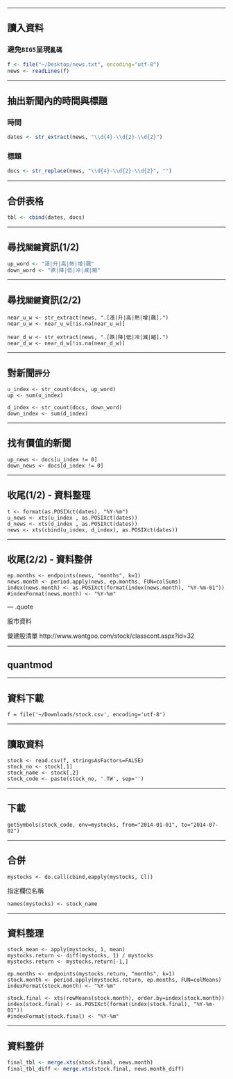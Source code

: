


---

## 讀入資料

### 避免`BIG5`呈現`亂碼`
```r

f <- file("~/Desktop/news.txt", encoding="utf-8")
news <- readLines(f)
```


---

## 抽出新聞內的時間與標題

### 時間

```r
dates <- str_extract(news, "\\d{4}-\\d{2}-\\d{2}")
```
### 標題

```r
docs <- str_replace(news, "\\d{4}-\\d{2}-\\d{2}", "")
```

---

## 合併表格

```r
tbl <- cbind(dates, docs)
```

---

## 尋找`關鍵`資訊(1/2)

```r
up_word <- "漲|升|高|熱|增|飆"
down_word <- "跌|降|低|冷|減|縮"
```

---

## 尋找`關鍵`資訊(2/2)

```
near_u_w <- str_extract(news, ".[漲|升|高|熱|增|飆].")
near_u_w <- near_u_w[!is.na(near_u_w)]
```

```
near_d_w <- str_extract(news, ".[跌|降|低|冷|減|縮].")
near_d_w <- near_d_w[!is.na(near_d_w)]
```

--- 

## 對新聞`評分`

```
u_index <- str_count(docs, up_word)
up <- sum(u_index)
```

```
d_index <- str_count(docs, down_word)
down_index <- sum(d_index)
```


---

## 找有價值的新聞

```
up_news <- docs[u_index != 0]
down_news <- docs[d_index != 0]
```


---

## 收尾(1/2) - 資料整理

```
t <- format(as.POSIXct(dates), "%Y-%m")
u_news <- xts(u_index , as.POSIXct(dates))
d_news <- xts(d_index , as.POSIXct(dates))
news <- xts(cbind(u_index, d_index), as.POSIXct(dates))
```

---

## 收尾(2/2) - 資料整併

```
ep.months <- endpoints(news, "months", k=1)
news.month <- period.apply(news, ep.months, FUN=colSums)
index(news.month) <- as.POSIXct(format(index(news.month), "%Y-%m-01"))
#indexFormat(news.month) <- "%Y-%m"
```

--- .quote

股市資料


營建股清單
http://www.wantgoo.com/stock/classcont.aspx?id=32

---

## quantmod

---

## 資料下載

```
f = file('~/Downloads/stock.csv', encoding='utf-8')
```

---

##  讀取資料
```
stock <- read.csv(f, stringsAsFactors=FALSE)
stock_no <- stock[,1]
stock_name <- stock[,2]
stock_code <- paste(stock_no, '.TW', sep='')
```

---

## 下載

```
getSymbols(stock_code, env=mystocks, from="2014-01-01", to="2014-07-02")
```

---

## 合併
```
mystocks <- do.call(cbind,eapply(mystocks, Cl))

```
指定欄位名稱
```
names(mystocks) <- stock_name
```


---

## 資料整理

```
stock_mean <- apply(mystocks, 1, mean)
mystocks.return <- diff(mystocks, 1) / mystocks
mystocks.return <- mystocks.return[-1,]

ep.months <- endpoints(mystocks.return, "months", k=1)
stock.month <- period.apply(mystocks.return, ep.months, FUN=colMeans)
indexFormat(stock.month) <- "%Y-%m"

stock.final <- xts(rowMeans(stock.month), order.by=index(stock.month))
index(stock.final) <- as.POSIXct(format(index(stock.final), "%Y-%m-01"))
#indexFormat(stock.final) <- "%Y-%m"
```


---

## 資料整併


```r
final_tbl <- merge.xts(stock.final, news.month)
final_tbl_diff <- merge.xts(stock.final, news.month_diff)

```
